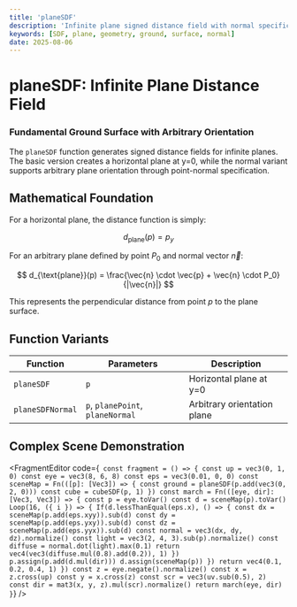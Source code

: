 ```yaml
---
title: 'planeSDF'
description: 'Infinite plane signed distance field with normal specification'
keywords: [SDF, plane, geometry, ground, surface, normal]
date: 2025-08-06
---
```



# planeSDF: Infinite Plane Distance Field

### Fundamental Ground Surface with Arbitrary Orientation

The `planeSDF` function generates signed distance fields for infinite planes. The basic version creates a horizontal plane at y=0, while the normal variant supports arbitrary plane orientation through point-normal specification.

## Mathematical Foundation

For a horizontal plane, the distance function is simply:

$$
d_{\text{plane}}(p) = p_y
$$

For an arbitrary plane defined by point $P_0$ and normal vector $\vec{n}$:

$$
d_{\text{plane}}(p) = \frac{\vec{n} \cdot \vec{p} + \vec{n} \cdot P_0}{|\vec{n}|}
$$

This represents the perpendicular distance from point $p$ to the plane surface.

## Function Variants

| Function         | Parameters                       | Description                 |
| ---------------- | -------------------------------- | --------------------------- |
| `planeSDF`       | `p`                              | Horizontal plane at y=0     |
| `planeSDFNormal` | `p`, `planePoint`, `planeNormal` | Arbitrary orientation plane |

## Complex Scene Demonstration

<FragmentEditor
        code={`
const fragment = () => {
        const up = vec3(0, 1, 0)
        const eye = vec3(8, 6, 8)
        const eps = vec3(0.01, 0, 0)
        const sceneMap = Fn(([p]: [Vec3]) => {
                const ground = planeSDF(p.add(vec3(0, 2, 0)))
                const cube = cubeSDF(p, 1)
        })
        const march = Fn(([eye, dir]: [Vec3, Vec3]) => {
                const p = eye.toVar()
                const d = sceneMap(p).toVar()
                Loop(16, ({ i }) => {
                        If(d.lessThanEqual(eps.x), () => {
                                const dx = sceneMap(p.add(eps.xyy)).sub(d)
                                const dy = sceneMap(p.add(eps.yxy)).sub(d)
                                const dz = sceneMap(p.add(eps.yyx)).sub(d)
                                const normal = vec3(dx, dy, dz).normalize()
                                const light = vec3(2, 4, 3).sub(p).normalize()
                                const diffuse = normal.dot(light).max(0.1)
                                return vec4(vec3(diffuse.mul(0.8).add(0.2)), 1)
                        })
                        p.assign(p.add(d.mul(dir)))
                        d.assign(sceneMap(p))
                })
                return vec4(0.1, 0.2, 0.4, 1)
        })
        const z = eye.negate().normalize()
        const x = z.cross(up)
        const y = x.cross(z)
        const scr = vec3(uv.sub(0.5), 2)
        const dir = mat3(x, y, z).mul(scr).normalize()
        return march(eye, dir)
}`}
/>
